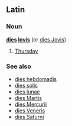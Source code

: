 ==Latin==
===Noun===
'''[[dies]] [[Iovis]]'''  (or [[dies Jovis]])
# [[Thursday]]
===See also===
*[[dies hebdomadis]]
*[[dies solis]]
*[[dies lunae]]
*[[dies Martis]]
*[[dies Mercurii]]
*[[dies Veneris]]
*[[dies Saturni]]